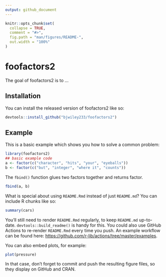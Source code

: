 ```yaml
---
output: github_document
---
```


<!-- README.md is generated from README.Rmd. Please edit that file -->

```r
knitr::opts_chunk$set(
  collapse = TRUE,
  comment = "#>",
  fig.path = "man/figures/README-",
  out.width = "100%"
)
```

# foofactors2

<!-- badges: start -->
<!-- badges: end -->

The goal of foofactors2 is to ...

## Installation

You can install the released version of foofactors2 like so:

``` r
devtools::install_github("bjwiley233/foofactors2")
```

## Example

This is a basic example which shows you how to solve a common problem:

```r
library(foofactors2)
## basic example code
a <- factor(c("character", "hits", "your", "eyeballs"))
b <- factor(c("but", "integer", "where it", "counts"))
```

The `fbind()` function glues two factors together and returns factor.

```r
fbind(a, b)
```

What is special about using `README.Rmd` instead of just `README.md`? You can include R chunks like so:

```r
summary(cars)
```

You'll still need to render `README.Rmd` regularly, to keep `README.md` up-to-date. `devtools::build_readme()` is handy for this. You could also use GitHub Actions to re-render `README.Rmd` every time you push. An example workflow can be found here: <https://github.com/r-lib/actions/tree/master/examples>.

You can also embed plots, for example:

```r
plot(pressure)
```

In that case, don't forget to commit and push the resulting figure files, so they display on GitHub and CRAN.
